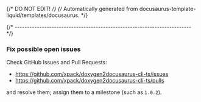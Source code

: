 {/* DO NOT EDIT! */}
{/* Automatically generated from docusaurus-template-liquid/templates/docusaurus. */}

{/* ------------------------------------------------------------------------ */}

### Fix possible open issues

Check GitHub Issues and Pull Requests:

- https://github.com/xpack/doxygen2docusaurus-cli-ts/issues
- https://github.com/xpack/doxygen2docusaurus-cli-ts/pulls

and resolve them; assign them to a milestone
(such as <code>1.0.2</code>).

